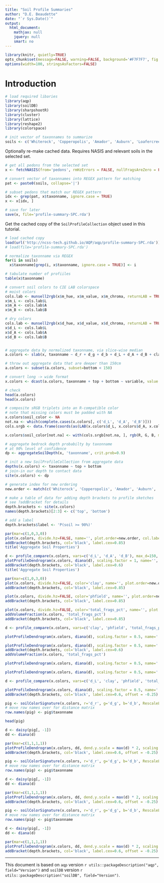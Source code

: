 ```yaml
---
title: "Soil Profile Summaries"
author: "D.E. Beaudette"
date: "`r Sys.Date()`"
output:
  html_document:
    mathjax: null
    jquery: null
    smart: no
---
```


```r
library(knitr, quietly=TRUE)
opts_chunk$set(message=FALSE, warning=FALSE, background='#F7F7F7', fig.align='center', fig.retina=2, dev='png', tidy=FALSE, verbose=FALSE)
options(width=100, stringsAsFactors=FALSE)
```


# Introduction


```r
# load required libaries
library(aqp)
library(soilDB)
library(sharpshootR)
library(cluster)
library(lattice)
library(reshape2)
library(colorspace)

# init vector of taxonnames to summarize
soils <- c('Whiterock', 'Copperopolis', 'Amador', 'Auburn', 'Loafercreek', 'Argonaut', 'Crimeahouse', 'Hennekenot')
```


Optionally re-make cached data. Requires NASIS and relevant soils in the selected set.
```r
# get all pedons from the selected set
x <- fetchNASIS(from='pedons', rmHzErrors = FALSE, nullFragsAreZero = FALSE)

# convert vector of taxonnames into REGEX pattern for matching
pat <- paste0(soils, collapse='|')

# subset pedons that match our REGEX pattern
idx <- grep(pat, x$taxonname, ignore.case = TRUE)
x <- x[idx, ]

# save for later
save(x, file='profile-summary-SPC.rda')
```

Get the cached copy of the `SoilProfileCollection` object used in this tutorial.
```r
# load cached copy
load(url('http://ncss-tech.github.io/AQP/aqp/profile-summary-SPC.rda'))
# load(file='profile-summary-SPC.rda')

# normalize taxonname via REGEX
for(i in soils)
  x$taxonname[grep(i, x$taxonname, ignore.case = TRUE)] <- i

# tabulate number of profiiles
table(x$taxonname)

# convert soil colors to CIE LAB colorspace
# moist colors
cols.lab <- munsell2rgb(x$m_hue, x$m_value, x$m_chroma, returnLAB = TRUE)
x$m_L <- cols.lab$L
x$m_A <- cols.lab$A
x$m_B <- cols.lab$B

# dry colors
cols.lab <- munsell2rgb(x$d_hue, x$d_value, x$d_chroma, returnLAB = TRUE)
x$d_L <- cols.lab$L
x$d_A <- cols.lab$A
x$d_B <- cols.lab$B


# aggregate data by normalized taxonname, via slice-wise median
a.colors <- slab(x, taxonname ~ d_r + d_g + d_b + d_L + d_A + d_B + clay + phfield + total_frags_pct)

# throw out aggregate data that are deeper than 150cm
a.colors <- subset(a.colors, subset=bottom < 150)

# convert long -> wide format
x.colors <- dcast(a.colors, taxonname + top + bottom ~ variable, value.var = 'p.q50')

# check
head(a.colors)
head(x.colors)

# composite sRGB triplets into an R-compatible color
# note that missing colors must be padded with NA
x.colors$soil_color <- NA
not.na <- which(complete.cases(x.colors[, c('d_L', 'd_A', 'd_B')]))
cols.srgb <- data.frame(coords(as(LAB(x.colors$d_L, x.colors$d_A, x.colors$d_B), 'sRGB')))

x.colors$soil_color[not.na] <- with(cols.srgb[not.na, ], rgb(R, G, B, maxColorValue = 1))

# aggregate bedrock depth probabilty by taxonname
# at 90% level of confidence
dp <- aggregateSoilDepth(x, 'taxonname', crit.prob=0.9)

# init a new SoilProfileCollection from aggregate data
depths(x.colors) <- taxonname ~ top + bottom
# join-in our depth to contact data
site(x.colors) <- dp

# generate index for new ordering
new.order <- match(c('Whiterock', 'Copperopolis', 'Amador', 'Auburn', 'Loafercreek', 'Argonaut', 'Crimeahouse', 'Hennekenot'), profile_id(x.colors))

# make a table of data for adding depth brackets to profile sketches
# see ?addBracket for details
depth.brackets <- site(x.colors)
names(depth.brackets)[2:3] <- c('top', 'bottom')

# add a label
depth.brackets$label <- 'P(soil >= 90%)'
```

```r
par(mar=c(1,0,3,0))
plot(x.colors, divide.hz=FALSE, name='', plot.order=new.order, col.label='Soil Color', lwd=1.25, axis.line.offset=-6, cex.depth.axis=1, cex.id=1)
addBracket(depth.brackets, col='black', label.cex=0.85)
title('Aggregate Soil Properties')
```

```r
d <- profile_compare(x.colors, vars=c('d_L', 'd_A', 'd_B'), max_d=150, k=0)
plotProfileDendrogram(x.colors, diana(d), scaling.factor = 1, name='',  divide.hz=FALSE, y.offset=10, width=0.2)
addBracket(depth.brackets, col='black', label.cex=0.6)
title('Aggregate Soil Properties')
```



```r
par(mar=c(1,0,3,0))
plot(x.colors, divide.hz=FALSE, color='clay', name='', plot.order=new.order, col.label='Clay Content (%)', lwd=1.25, axis.line.offset=-6, cex.depth.axis=1, cex.id=1)
addBracket(depth.brackets, col='black', label.cex=0.85)

plot(x.colors, divide.hz=FALSE, color='phfield', name='', plot.order=new.order, col.label='pH', lwd=1.25, axis.line.offset=-6, cex.depth.axis=1, cex.id=1)
addBracket(depth.brackets, col='black', label.cex=0.85)

plot(x.colors, divide.hz=FALSE, color='total_frags_pct', name='', plot.order=new.order, col.label='Total Rock Fragment Volume (%)', lwd=1.25, axis.line.offset=-6, cex.depth.axis=1, cex.id=1)
addVolumeFraction(x.colors, 'total_frags_pct')
addBracket(depth.brackets, col='black', label.cex=0.85)
```


```r
d <- profile_compare(x.colors, vars=c('clay', 'phfield', 'total_frags_pct'), max_d=150, k=0)

plotProfileDendrogram(x.colors, diana(d), scaling.factor = 0.5, name='',  divide.hz=FALSE, y.offset=10, width=0.2)

plotProfileDendrogram(x.colors, diana(d), scaling.factor = 0.5, name='',  divide.hz=FALSE, y.offset=10, width=0.2, color='clay')
addBracket(depth.brackets, col='black', label.cex=0.6)
addVolumeFraction(x.colors, 'total_frags_pct')

plotProfileDendrogram(x.colors, diana(d), scaling.factor = 0.5, name='',  divide.hz=FALSE, y.offset=10, width=0.2, color='phfield')

plotProfileDendrogram(x.colors, diana(d), scaling.factor = 0.5, name='',  divide.hz=FALSE, y.offset=10, width=0.2, color='total_frags_pct')
```

```r
d <- profile_compare(x.colors, vars=c('d_L', 'clay', 'phfield', 'total_frags_pct'), max_d=150, k=0)

plotProfileDendrogram(x.colors, diana(d), scaling.factor = 0.5, name='', divide.hz=FALSE, y.offset=10, width=0.2)
addBracket(depth.brackets, col='black', label.cex=0.6, offset = -0.25)
```



```r
pig <- soilColorSignature(x.colors, r='d_r', g='d_g', b='d_b', RescaleLightnessBy = 1, method = 'colorBucket')
# move row names over for distance matrix
row.names(pig) <- pig$taxonname

head(pig)

d <- daisy(pig[, -1])
dd <- diana(d)

par(mar=c(1,1,1,1))
plotProfileDendrogram(x.colors, dd, dend.y.scale = max(d) * 2, scaling.factor = 0.002, y.offset = 0.04, width=0.15, name='',  divide.hz=FALSE)
addBracket(depth.brackets, col='black', label.cex=0.6, offset = -0.25)
```

```r
pig <- soilColorSignature(x.colors, r='d_r', g='d_g', b='d_b', RescaleLightnessBy = 1, method = 'depthSlices')
# move row names over for distance matrix
row.names(pig) <- pig$taxonname

d <- daisy(pig[, -1])
dd <- diana(d)

par(mar=c(1,1,1,1))
plotProfileDendrogram(x.colors, dd, dend.y.scale = max(d) * 2, scaling.factor = 0.5, y.offset = 7, width=0.15, name='',  divide.hz=FALSE)
addBracket(depth.brackets, col='black', label.cex=0.6, offset = -0.25)
```

```r
pig <- soilColorSignature(x.colors, r='d_r', g='d_g', b='d_b', RescaleLightnessBy = 1, method = 'pam')
# move row names over for distance matrix
row.names(pig) <- pig$taxonname

d <- daisy(pig[, -1])
dd <- diana(d)

par(mar=c(1,1,1,1))
plotProfileDendrogram(x.colors, dd, dend.y.scale = max(d) * 2, scaling.factor = 0.5, y.offset = 7, width=0.15, name='',  divide.hz=FALSE)
addBracket(depth.brackets, col='black', label.cex=0.6, offset = -0.25)
```


----------------------------------------------------

This document is based on `aqp` version `r utils::packageDescription("aqp", field="Version")` and `soilDB` version `r utils::packageDescription("soilDB", field="Version")`.
